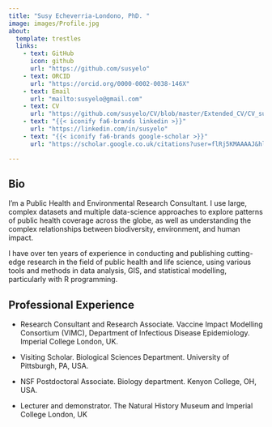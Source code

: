 ```yaml
---
title: "Susy Echeverria-Londono, PhD. "
image: images/Profile.jpg
about:
  template: trestles
  links:
    - text: GitHub
      icon: github
      url: "https://github.com/susyelo"
    - text: ORCID
      url: "https://orcid.org/0000-0002-0038-146X"
    - text: Email
      url: "mailto:susyelo@gmail.com"
    - text: CV
      url: "https://github.com/susyelo/CV/blob/master/Extended_CV/CV_susy_english.pdf"
    - text: "{{< iconify fa6-brands linkedin >}}"
      url: "https://linkedin.com/in/susyelo"
    - text: "{{< iconify fa6-brands google-scholar >}}"
      url: "https://scholar.google.co.uk/citations?user=flRj5KMAAAAJ&hl=en"

---
```


::: {.column-page}

## Bio

I'm a Public Health and Environmental Research Consultant. I use large, complex datasets and multiple data-science approaches to explore patterns of public health coverage across the globe, as well as understanding the complex relationships between biodiversity, environment, and human impact. 

I have over ten years of experience in conducting and publishing cutting-edge research in the field of public health and life science, using various tools and methods in data analysis, GIS, and statistical modelling, particularly with R programming.



## Professional Experience

- Research Consultant and Research Associate. Vaccine Impact Modelling Consortium (VIMC), Department of Infectious Disease Epidemiology. Imperial College London, UK.

- Visiting Scholar. Biological Sciences Department. University of Pittsburgh, PA, USA.

- NSF Postdoctoral Associate. Biology department. Kenyon College, OH, USA. 

- Lecturer and demonstrator. The Natural History Museum and Imperial College London, UK

:::






